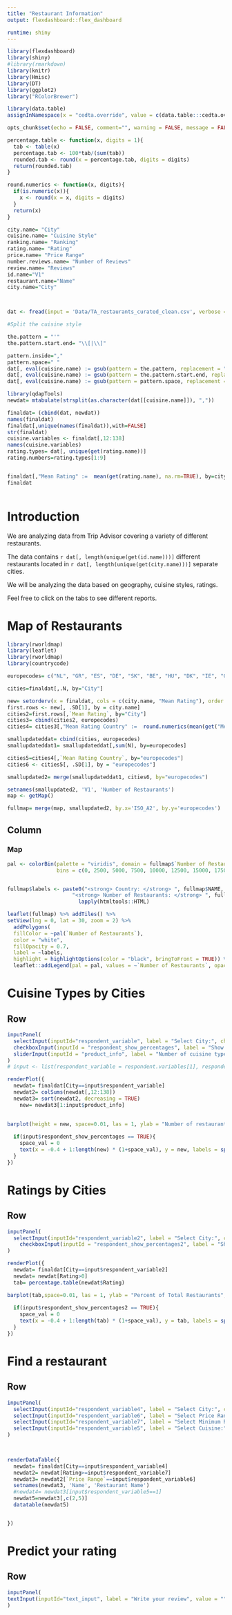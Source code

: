 ```yaml
---
title: "Restaurant Information"
output: flexdashboard::flex_dashboard

runtime: shiny
---
```


<style>                     
.navbar {
  background-color:cadetblue3;
  border-color:white;
}

</style>                    


```r
library(flexdashboard)
library(shiny)
#library(rmarkdown)
library(knitr)
library(Hmisc)
library(DT)
library(ggplot2)
library("RColorBrewer")

library(data.table)
assignInNamespace(x = "cedta.override", value = c(data.table:::cedta.override,"rmarkdown"), ns = "data.table")

opts_chunk$set(echo = FALSE, comment="", warning = FALSE, message = FALSE, tidy.opts=list(width.cutoff=55), tidy = TRUE)

```


```r
percentage.table <- function(x, digits = 1){
  tab <- table(x)
  percentage.tab <- 100*tab/(sum(tab))
  rounded.tab <- round(x = percentage.tab, digits = digits)
  return(rounded.tab)
}

round.numerics <- function(x, digits){
  if(is.numeric(x)){
    x <- round(x = x, digits = digits)
  }
  return(x)
}

```

```r
city.name= "City"
cuisine.name= "Cuisine Style"
ranking.name= "Ranking"
rating.name= "Rating"
price.name= "Price Range"
number.reviews.name= "Number of Reviews"
review.name= "Reviews"
id.name="V1"
restaurant.name="Name"
city.name="City"




```


```r
dat <- fread(input = 'Data/TA_restaurants_curated_clean.csv', verbose = FALSE)

#Split the cuisine style

the.pattern = "'"
the.pattern.start.end= "\\[|\\]"

pattern.inside=","
pattern.space=" "
dat[, eval(cuisine.name) := gsub(pattern = the.pattern, replacement = "", x = get(cuisine.name))]
dat[, eval(cuisine.name) := gsub(pattern = the.pattern.start.end, replacement = "", x = get(cuisine.name))]
dat[, eval(cuisine.name) := gsub(pattern = pattern.space, replacement = "", x = get(cuisine.name))]

library(qdapTools)
newdat= mtabulate(strsplit(as.character(dat[[cuisine.name]]), ","))

finaldat= (cbind(dat, newdat))
names(finaldat)
finaldat[,unique(names(finaldat)),with=FALSE]
str(finaldat)
cuisine.variables <- finaldat[,12:138] 
names(cuisine.variables)
rating.types= dat[, unique(get(rating.name))]
rating.numbers=rating.types[1:9]


finaldat[,"Mean Rating" :=  mean(get(rating.name), na.rm=TRUE), by=city.name]
finaldat
```



```r

```



Introduction
=====================================  

We are analyzing data from Trip Advisor covering a variety of different restaurants.  

The data contains `r dat[, length(unique(get(id.name)))]` different restaurants located in `r dat[, length(unique(get(city.name)))]` separate cities.

We will be analyzing the data based on geography, cuisine styles, ratings.

Feel free to click on the tabs to see different reports.


Map of Restaurants
=====================================  

```r
library(rworldmap)
library(leaflet)
library(rworldmap)
library(countrycode)

europecodes= c("NL", "GR", "ES", "DE", "SK", "BE", "HU", "DK", "IE", "GB", "CH", "DE", "FI", "PL", "PT", "SI", "GB", "LU", "FR", "ES", "IT", "DE", "PT", "NO", "FR", "CZ", "IT", "SE", "AT", "PL", "CH")

cities=finaldat[,.N, by="City"]

new= setorderv(x = finaldat, cols = c(city.name, "Mean Rating"), order = 1) 
first.rows <- new[, .SD[1], by = city.name]
cities2=first.rows[,`Mean Rating`, by="City"]
cities3= cbind(cities2, europecodes)
cities4= cities3[,"Mean Rating Country" :=  round.numerics(mean(get("Mean Rating"), na.rm=TRUE),1), by=europecodes]

smallupdateddat= cbind(cities, europecodes)
smallupdateddat1= smallupdateddat[,sum(N), by=europecodes]

cities5=cities4[,`Mean Rating Country`, by="europecodes"]
cities6 <- cities5[, .SD[1], by = "europecodes"]

smallupdated2= merge(smallupdateddat1, cities6, by="europecodes")

setnames(smallupdated2, 'V1', 'Number of Restaurants')
map <- getMap() 

fullmap= merge(map, smallupdated2, by.x='ISO_A2', by.y='europecodes')
```

Column {data-width=600}
-------------------------------------

### Map
```r
pal <- colorBin(palette = "viridis", domain = fullmap$`Number of Restaurants`,
                bins = c(0, 2500, 5000, 7500, 10000, 12500, 15000, 17500, 20000, ceiling(max(fullmap$`Number of Restaurants`, na.rm = TRUE))))


fullmap$labels <- paste0("<strong> Country: </strong> ", fullmap$NAME, "<br/> ",
                     "<strong> Number of Restaurants: </strong> ", fullmap$`Number of Restaurants`, "<br/> ", "<strong> Mean Rating: </strong> ", fullmap$`Mean Rating Country`) %>%
                       lapply(htmltools::HTML)

leaflet(fullmap) %>% addTiles() %>% 
setView(lng = 0, lat = 30, zoom = 2) %>%
  addPolygons(
  fillColor = ~pal(`Number of Restaurants`),
  color = "white",
  fillOpacity = 0.7,
  label = ~labels,
  highlight = highlightOptions(color = "black", bringToFront = TRUE)) %>%
  leaflet::addLegend(pal = pal, values = ~`Number of Restaurants`, opacity = 0.7, title = "Number of Restaurants")
```


Cuisine Types by Cities
===================================


Row {data-height=500}
-------------------------------------

```r
inputPanel(
  selectInput(inputId="respondent_variable", label = "Select City:", choices = dat[, unique(get(city.name))], selected = city.name[1]),
  checkboxInput(inputId = "respondent_show_percentages", label = "Show Count of Cuisine Type", value = TRUE),
  sliderInput(inputId = "product_info", label = "Number of cuisine types to show", min = 0, max = 10, value = 5, step = 1)
)
# input <- list(respondent_variable = respondent.variables[1], respondent_show_percentages = TRUE)
```

```r
renderPlot({
  newdat= finaldat[City==input$respondent_variable]
  newdat2= colSums(newdat[,12:138])
  newdat3= sort(newdat2, decreasing = TRUE)
    new= newdat3[1:input$product_info]
    

barplot(height = new, space=0.01, las = 1, ylab = "Number of restaurants by cuisine type", ylim = c(0, 1.2*max(new, na.rm = TRUE)), col=brewer.pal(n = 10, name = "Blues"), xlab="Cuisine Type")
  
  if(input$respondent_show_percentages == TRUE){
    space_val = 0
    text(x = -0.4 + 1:length(new) * (1+space_val), y = new, labels = sprintf("%.0f", new), pos = 3)
  }
})


```

Ratings by Cities
=====================================  

Row {data-height=800}
-------------------------------------

```r
inputPanel(
  selectInput(inputId="respondent_variable2", label = "Select City:", choices = dat[, unique(get(city.name))], selected = city.name[1]),
    checkboxInput(inputId = "respondent_show_percentages2", label = "Show Percentages", value = TRUE)
)

```

```r
renderPlot({
  newdat= finaldat[City==input$respondent_variable2]
  newdat= newdat[Rating>0]
  tab= percentage.table(newdat$Rating)

barplot(tab,space=0.01, las = 1, ylab = "Percent of Total Restaurants", ylim = c(0, 1.2*max(tab, na.rm = TRUE)), col=brewer.pal(n = 9, name = "Blues"), xlab="Rating")
  
  if(input$respondent_show_percentages2 == TRUE){
    space_val = 0
    text(x = -0.4 + 1:length(tab) * (1+space_val), y = tab, labels = sprintf("%.1f%%", tab), pos = 3)
  }
})
```


Find a restaurant
=====================================  

Row {data-height=500}
-------------------------------------

```r
inputPanel(
  selectInput(inputId="respondent_variable4", label = "Select City:", choices = dat[, unique(get(city.name))], selected = city.name[1]),
  selectInput(inputId="respondent_variable6", label = "Select Price Range:", choices = dat[, unique(get(price.name))], selected = dat[, unique(get(price.name))][3]),
  selectInput(inputId="respondent_variable7", label = "Select Minimum Rating:", choices = rating.numbers, selected = rating.numbers[3]),  
  selectInput(inputId="respondent_variable5", label = "Select Cuisine:", choices = names(cuisine.variables), selected = cuisine.variables[1])
)


  
renderDataTable({
  newdat= finaldat[City==input$respondent_variable4]
  newdat2= newdat[Rating>=input$respondent_variable7]
  newdat3= newdat2[`Price Range`==input$respondent_variable6]
  setnames(newdat3, 'Name', 'Restaurant Name')
  #newdat4= newdat3[input$respondent_variable5==1]
  newdat5=newdat3[,c(2,5)]
  datatable(newdat5)


})


```

Predict your rating
=====================================  

Row {data-height=500}
-------------------------------------

```r
inputPanel(
textInput(inputId="text_input", label = "Write your review", value = "")
)

```
